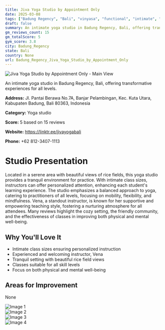 ```yaml
---
title: Jiva Yoga Studio by Appointment Only
date: 2025-03-08
tags: ["Badung Regency", "Bali", "vinyasa", "functional", "intimate", "tranquil", "Badung Regency"]  
draft: false
summary: An intimate yoga studio in Badung Regency, Bali, offering transformative experiences for all levels.
gm_reviews_count: 15
gm_totalScore: 5
gym_score: 3.8
city: Badung_Regency
state: Bali
country: None
url: Badung_Regency_Jiva_Yoga_Studio_by_Appointment_Only
---
```


<div className="aspect-[16/9] relative my-8">
  <img 
    src="https://lh5.googleusercontent.com/p/AF1QipNHhAmm4vmw65Lhpo43hqbyDAHyQ6kP6KubUT9l=w1920-h1080-k-no"
    alt="Jiva Yoga Studio by Appointment Only - Main View"
    className="object-cover absolute inset-0 w-full h-full rounded-lg"
  />
</div>

An intimate yoga studio in Badung Regency, Bali, offering transformative experiences for all levels.

**Address:** Jl. Pantai Berawa No.7A, Banjar Pelambingan, Kec. Kuta Utara, Kabupaten Badung, Bali 80363, Indonesia

**Category:** Yoga studio

**Score:** 5 based on 15 reviews

**Website:** https://linktr.ee/jivayogabali

**Phone:** +62 812-3407-1113

# Studio Presentation

Located in a serene area with beautiful views of rice fields, this yoga studio provides a tranquil environment for practice. With intimate class sizes, instructors can offer personalized attention, enhancing each student's learning experience. The studio emphasizes a balanced approach to yoga, catering to practitioners of all levels, focusing on mobility, flexibility, and mindfulness. Vena, a standout instructor, is known for her supportive and empowering teaching style, fostering a nurturing atmosphere for all attendees. Many reviews highlight the cozy setting, the friendly community, and the effectiveness of classes in improving both physical and mental well-being.

## Why You'll Love It

- Intimate class sizes ensuring personalized instruction
- Experienced and welcoming instructor, Vena
- Tranquil setting with beautiful rice field views
- Classes suitable for all skill levels
- Focus on both physical and mental well-being

## Areas for Improvement

None

<div className="grid grid-cols-1 xl:grid-cols-2 gap-4 my-8">
<div className="aspect-[4/3] relative"><img src="https://lh5.googleusercontent.com/p/AF1QipNaLf54izPEzOuyudsyXD2YgqtwoKUpmXZ2GdFi=w1920-h1080-k-no" alt="Image 1" className="object-cover absolute inset-0 w-full h-full rounded-lg" /></div>
<div className="aspect-[4/3] relative"><img src="https://lh5.googleusercontent.com/p/AF1QipNmwwHXd4oBZ7SNeTxlgVtNrFLFVTUBt2BKaL8-=w1920-h1080-k-no" alt="Image 2" className="object-cover absolute inset-0 w-full h-full rounded-lg" /></div>
<div className="aspect-[4/3] relative"><img src="https://lh5.googleusercontent.com/p/AF1QipOltdeNnHRPnw_KS83AgcizKb6ybE0u6vWA8h4k=w1920-h1080-k-no" alt="Image 3" className="object-cover absolute inset-0 w-full h-full rounded-lg" /></div>
<div className="aspect-[4/3] relative"><img src="https://lh5.googleusercontent.com/p/AF1QipP4KEKuiD13oRBBECeniqsCQOZpzYmCuIiZ1a5i=w1920-h1080-k-no" alt="Image 4" className="object-cover absolute inset-0 w-full h-full rounded-lg" /></div>
</div>